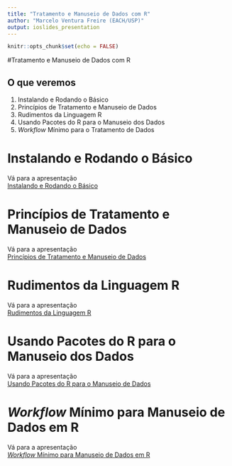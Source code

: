 ```yaml
---
title: "Tratamento e Manuseio de Dados com R"
author: "Marcelo Ventura Freire (EACH/USP)"
output: ioslides_presentation
---
```


```r
knitr::opts_chunk$set(echo = FALSE)
```





#Tratamento e Manuseio de Dados com R



## O que veremos

1. Instalando e Rodando o Básico
2. Princípios de Tratamento e Manuseio de Dados
3. Rudimentos da Linguagem R
4. Usando Pacotes do R para o Manuseio dos Dados
5. *Workflow* Mínimo para o Tratamento de Dados





# Instalando e Rodando o Básico

Vá para a apresentação  
[Instalando e Rodando o Básico](../InstalaR/instalando.rodando.R.html)






# Princípios de Tratamento e Manuseio de Dados

Vá para a apresentação  
[Princípios de Tratamento e Manuseio de Dados](../PrincipTratDados/principios.tratamento.dado.html)





# Rudimentos da Linguagem R

Vá para a apresentação  
[Rudimentos da Linguagem R](../IntroLingR/rudimentos.linguagem.R.html)






# Usando Pacotes do R para o Manuseio dos Dados

Vá para a apresentação  
[Usando Pacotes do R para o Manuseio de Dados](../PacRManusDados/pacotes.manuseio.dados.R.html)







# *Workflow* Mínimo para Manuseio de Dados em R
Vá para a apresentação  
[*Workflow* Mínimo para Manuseio de Dados em R](../MinWokflowManusDados/workflow.html)

